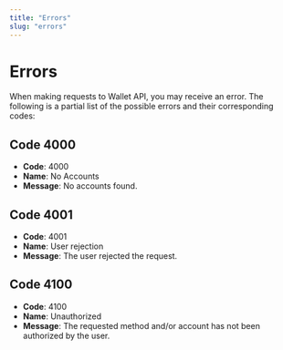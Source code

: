 ```yaml
---
title: "Errors"
slug: "errors"
---
```


# Errors

When making requests to Wallet API, you may receive an error. The following is a partial list of the possible errors and their corresponding codes:

## Code 4000

- **Code**: 4000
- **Name**: No Accounts
- **Message**: No accounts found.

## Code 4001

- **Code**: 4001
- **Name**: User rejection
- **Message**: The user rejected the request.

## Code 4100

- **Code**: 4100
- **Name**: Unauthorized
- **Message**: The requested method and/or account has not been authorized by the user.

